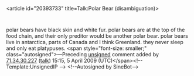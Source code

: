 <article id="20393733" title=Talk:Polar Bear (disambiguation)>
	<talkpage id="20393733" title="Talk:Polar Bear (disambiguation)">
{{disambigProject}}
polar bears have black skin and white fur. polar bears are at the top of the food chain, and their only preditor would be another polar bear. polar bears live in antarctica, parts of Canada and I think Greenland. they never sleep and only eat platypuses.  &lt;span style=&quot;font-size: smaller;&quot; class=&quot;autosigned&quot;&gt;—Preceding [[Wikipedia:Signatures|unsigned]] comment added by [[Special:Contributions/71.34.30.227|71.34.30.227]] ([[User talk:71.34.30.227|talk]]) 15:15, 5 April 2009 (UTC)&lt;/span&gt;&lt;!-- Template:UnsignedIP --&gt; &lt;!--Autosigned by SineBot--&gt;
	</talkpage>
</article>